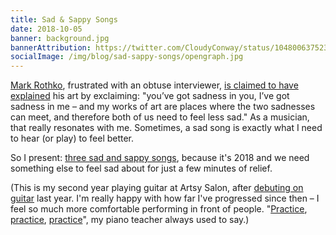 ```yaml
---
title: Sad & Sappy Songs
date: 2018-10-05
banner: background.jpg
bannerAttribution: https://twitter.com/CloudyConway/status/1048006375232753664
socialImage: /img/blog/sad-sappy-songs/opengraph.jpg
---
```



[Mark Rothko](https://www.artsy.net/artist/mark-rothko), frustrated with an obtuse interviewer, [is claimed to have explained](https://youtu.be/qFnNgTSkHPM?t=412) his art by exclaiming: "you’ve got sadness in you, I’ve got sadness in me – and my works of art are places where the two sadnesses can meet, and therefore both of us need to feel less sad." As a musician, that really resonates with me. Sometimes, a sad song is exactly what I need to hear (or play) to feel better.

So I present: [three sad and sappy songs](https://www.youtube.com/watch?v=1pIf5VPhmco&list=PLBygl72DbBTHIpDE63lPSvddwHs6FbgRQ), because it's 2018 and we need something else to feel sad about for just a few minutes of relief.


<Wide>

<YouTube videoID='1pIf5VPhmco' />

<YouTube videoID='gFIWrGecnH0' />
  
<YouTube videoID='qMpcN0DaX9E' />

</Wide>

(This is my second year playing guitar at Artsy Salon, after [debuting on guitar](https://ashfurrow.com/blog/guitar-debut/) last year. I'm really happy with how far I've progressed since then – I feel so much more comfortable performing in front of people. "[Practice](https://www.instagram.com/p/Bka0O3mAtbu/), [practice](https://ashfurrow.com/blog/just-play/), [practice](https://ashfurrow.com/blog/progress-and-pianos/)", my piano teacher always used to say.)



  